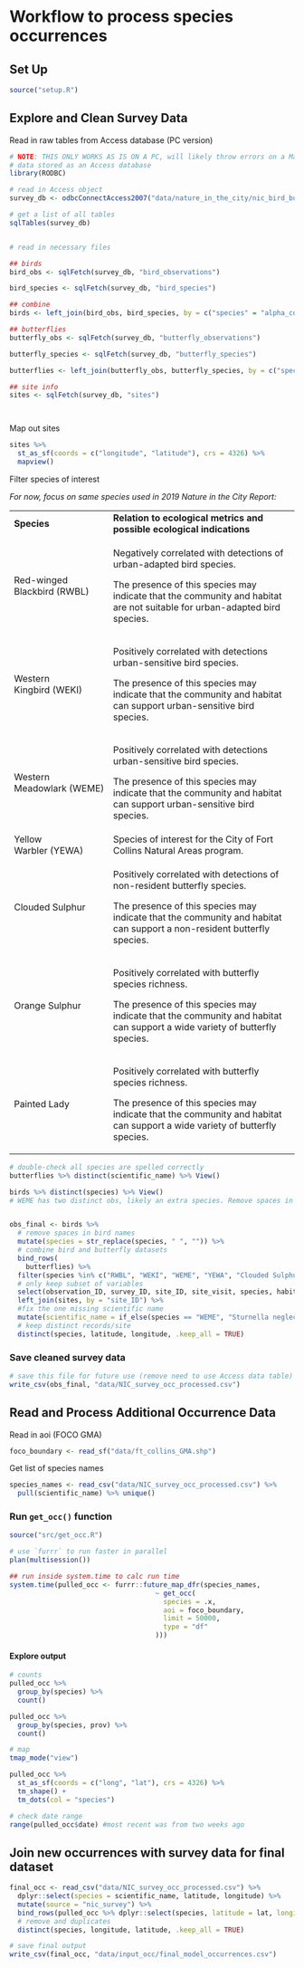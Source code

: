 # Workflow to process species occurrences

## Set Up

```r
source("setup.R")
```

## Explore and Clean Survey Data

Read in raw tables from Access database (PC version)

```r
# NOTE: THIS ONLY WORKS AS IS ON A PC, will likely throw errors on a Mac
# data stored as an Access database
library(RODBC)

# read in Access object
survey_db <- odbcConnectAccess2007("data/nature_in_the_city/nic_bird_butterfly_surveys_2018.mdb")

# get a list of all tables
sqlTables(survey_db)


# read in necessary files

## birds
bird_obs <- sqlFetch(survey_db, "bird_observations")

bird_species <- sqlFetch(survey_db, "bird_species")

## combine
birds <- left_join(bird_obs, bird_species, by = c("species" = "alpha_code"))

## butterflies
butterfly_obs <- sqlFetch(survey_db, "butterfly_observations")

butterfly_species <- sqlFetch(survey_db, "butterfly_species")

butterflies <- left_join(butterfly_obs, butterfly_species, by = c("species" = "common_name"))

## site info
sites <- sqlFetch(survey_db, "sites")




```

Map out sites

```r
sites %>% 
  st_as_sf(coords = c("longitude", "latitude"), crs = 4326) %>% 
  mapview()
```

Filter species of interest

*For now, focus on same species used in 2019 Nature in the City Report:*

+-----------------------------+---------------------------------------------------------------------------------------------------------------------------+
| **Species**                 | **Relation to ecological metrics and possible ecological indications**                                                    |
+-----------------------------+---------------------------------------------------------------------------------------------------------------------------+
| Red-winged Blackbird (RWBL) | Negatively correlated with detections of urban-adapted bird species.                                                      |
|                             |                                                                                                                           |
|                             | The presence of this species may indicate that the community and habitat are not suitable for urban-adapted bird species. |
+-----------------------------+---------------------------------------------------------------------------------------------------------------------------+
| Western Kingbird (WEKI)     | Positively correlated with detections urban-sensitive bird species.                                                       |
|                             |                                                                                                                           |
|                             | The presence of this species may indicate that the community and habitat can support urban-sensitive bird species.        |
+-----------------------------+---------------------------------------------------------------------------------------------------------------------------+
| Western Meadowlark (WEME)   | Positively correlated with detections urban-sensitive bird species.                                                       |
|                             |                                                                                                                           |
|                             | The presence of this species may indicate that the community and habitat can support urban-sensitive bird species.        |
+-----------------------------+---------------------------------------------------------------------------------------------------------------------------+
| Yellow Warbler (YEWA)       | Species of interest for the City of Fort Collins Natural Areas program.                                                   |
+-----------------------------+---------------------------------------------------------------------------------------------------------------------------+
| Clouded Sulphur             | Positively correlated with detections of non-resident butterfly species.                                                  |
|                             |                                                                                                                           |
|                             | The presence of this species may indicate that the community and habitat can support a non-resident butterfly species.    |
+-----------------------------+---------------------------------------------------------------------------------------------------------------------------+
| Orange Sulphur              | Positively correlated with butterfly species richness.                                                                    |
|                             |                                                                                                                           |
|                             | The presence of this species may indicate that the community and habitat can support a wide variety of butterfly species. |
+-----------------------------+---------------------------------------------------------------------------------------------------------------------------+
| Painted Lady                | Positively correlated with butterfly species richness.                                                                    |
|                             |                                                                                                                           |
|                             | The presence of this species may indicate that the community and habitat can support a wide variety of butterfly species. |
+-----------------------------+---------------------------------------------------------------------------------------------------------------------------+

```r
# double-check all species are spelled correctly
butterflies %>% distinct(scientific_name) %>% View()

birds %>% distinct(species) %>% View()
# WEME has two distinct obs, likely an extra species. Remove spaces in all species name entires below


obs_final <- birds %>% 
  # remove spaces in bird names
  mutate(species = str_replace(species, " ", "")) %>% 
  # combine bird and butterfly datasets
  bind_rows(
    butterflies) %>% 
  filter(species %in% c("RWBL", "WEKI", "WEME", "YEWA", "Clouded Sulphur", "Orange Sulphur", "Painted Lady")) %>% 
  # only keep subset of variables
  select(observation_ID, survey_ID, site_ID, site_visit, species, habitat_type, scientific_name) %>%   # combine with site data
  left_join(sites, by = "site_ID") %>% 
  #fix the one missing scientific name
  mutate(scientific_name = if_else(species == "WEME", "Sturnella neglecta", scientific_name)) %>% 
  # keep distinct records/site
  distinct(species, latitude, longitude, .keep_all = TRUE)


```

### Save cleaned survey data

```r
# save this file for future use (remove need to use Access data table)
write_csv(obs_final, "data/NIC_survey_occ_processed.csv")
```

## Read and Process Additional Occurrence Data

Read in aoi (FOCO GMA)

```r
foco_boundary <- read_sf("data/ft_collins_GMA.shp")
```

Get list of species names

```r
species_names <- read_csv("data/NIC_survey_occ_processed.csv") %>% 
  pull(scientific_name) %>% unique()
```

### Run `get_occ()` function

```r
source("src/get_occ.R")

# use `furrr` to run faster in parallel
plan(multisession())

## run inside system.time to calc run time
system.time(pulled_occ <- furrr::future_map_dfr(species_names,
                                    ~ get_occ(
                                      species = .x,
                                      aoi = foco_boundary,
                                      limit = 50000,
                                      type = "df"
                                    )))

```

#### Explore output

```r
# counts
pulled_occ %>% 
  group_by(species) %>% 
  count()

pulled_occ %>% 
  group_by(species, prov) %>% 
  count()

# map
tmap_mode("view")

pulled_occ %>% 
  st_as_sf(coords = c("long", "lat"), crs = 4326) %>% 
  tm_shape() + 
  tm_dots(col = "species")

# check date range
range(pulled_occ$date) #most recent was from two weeks ago
```

## Join new occurrences with survey data for final dataset

```r
final_occ <- read_csv("data/NIC_survey_occ_processed.csv") %>% 
  dplyr::select(species = scientific_name, latitude, longitude) %>% 
  mutate(source = "nic_survey") %>% 
  bind_rows(pulled_occ %>% dplyr::select(species, latitude = lat, longitude = long, source = prov)) %>% 
  # remove and duplicates
  distinct(species, longitude, latitude, .keep_all = TRUE)
```

```r
# save final output
write_csv(final_occ, "data/input_occ/final_model_occurrences.csv")
```
